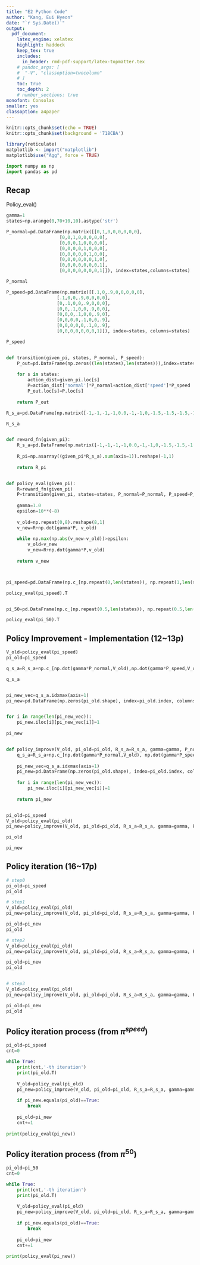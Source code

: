 ```yaml
---
title: "E2 Python Code"  
author: "Kang, Eui Hyeon"  
date: "`r Sys.Date()`"  
output:   
  pdf_document:  
    latex_engine: xelatex
    highlight: haddock  
    keep_tex: true  
    includes:
      in_header: rmd-pdf-support/latex-topmatter.tex
    # pandoc_args: [
    #  "-V", "classoption=twocolumn"
    # ]
    toc: true   
    toc_depth: 2  
    # number_sections: true  
monofont: Consolas
smaller: yes
classoption: a4paper
---
```


```r
knitr::opts_chunk$set(echo = TRUE)
knitr::opts_chunk$set(background = '718CBA')
```

```r
library(reticulate)
matplotlib <- import("matplotlib")
matplotlib$use("Agg", force = TRUE)
```

```python
import numpy as np
import pandas as pd
```

\newpage

## Recap

Policy_eval()

```python

gamma=1
states=np.arange(0,70+10,10).astype('str')

P_normal=pd.DataFrame(np.matrix([[0,1,0,0,0,0,0,0],
                    [0,0,1,0,0,0,0,0],
                    [0,0,0,1,0,0,0,0],
                    [0,0,0,0,1,0,0,0],
                    [0,0,0,0,0,1,0,0],
                    [0,0,0,0,0,0,1,0],
                    [0,0,0,0,0,0,0,1],
                    [0,0,0,0,0,0,0,1]]), index=states,columns=states)

P_normal

P_speed=pd.DataFrame(np.matrix([[.1,0,.9,0,0,0,0,0],
                   [.1,0,0,.9,0,0,0,0],
                   [0,.1,0,0,.9,0,0,0],
                   [0,0,.1,0,0,.9,0,0],
                   [0,0,0,.1,0,0,.9,0],
                   [0,0,0,0,.1,0,0,.9],
                   [0,0,0,0,0,.1,0,.9],
                   [0,0,0,0,0,0,0,1]]), index=states, columns=states)

P_speed


def transition(given_pi, states, P_normal, P_speed):
    P_out=pd.DataFrame(np.zeros((len(states),len(states))),index=states, columns=states)
    
    for s in states:
        action_dist=given_pi.loc[s]
        P=action_dist['normal']*P_normal+action_dist['speed']*P_speed
        P_out.loc[s]=P.loc[s]
        
    return P_out

R_s_a=pd.DataFrame(np.matrix([-1,-1,-1,-1,0.0,-1,-1,0,-1.5,-1.5,-1.5,-1.5,-0.5,-1.5,-1.5,0]).reshape(len(states),2,order='F'),columns=['normal','speed'],index=states)

R_s_a


def reward_fn(given_pi):
    R_s_a=pd.DataFrame(np.matrix([-1,-1,-1,-1,0.0,-1,-1,0,-1.5,-1.5,-1.5,-1.5,-0.5,-1.5,-1.5,0]).reshape(len(states),2,order='F'),columns=['normal','speed'],index=states)
    
    R_pi=np.asarray((given_pi*R_s_a).sum(axis=1)).reshape(-1,1)
    
    return R_pi


def policy_eval(given_pi):
    R=reward_fn(given_pi)
    P=transition(given_pi, states=states, P_normal=P_normal, P_speed=P_speed)
    
    gamma=1.0
    epsilon=10**(-8)
    
    v_old=np.repeat(0,8).reshape(8,1)
    v_new=R+np.dot(gamma*P, v_old)
    
    while np.max(np.abs(v_new-v_old))>epsilon:
        v_old=v_new
        v_new=R+np.dot(gamma*P,v_old)
        
    return v_new



pi_speed=pd.DataFrame(np.c_[np.repeat(0,len(states)), np.repeat(1,len(states))],index=states, columns=['normal','speed'])

policy_eval(pi_speed).T


pi_50=pd.DataFrame(np.c_[np.repeat(0.5,len(states)), np.repeat(0.5,len(states))],index=states, columns=['normal','speed'])

policy_eval(pi_50).T
```

\newpage

## Policy Improvement - Implementation (12\~13p)

```python

V_old=policy_eval(pi_speed)
pi_old=pi_speed

q_s_a=R_s_a+np.c_[np.dot(gamma*P_normal,V_old),np.dot(gamma*P_speed,V_old)]

q_s_a


pi_new_vec=q_s_a.idxmax(axis=1)
pi_new=pd.DataFrame(np.zeros(pi_old.shape), index=pi_old.index, columns=pi_old.columns)


for i in range(len(pi_new_vec)):
    pi_new.iloc[i][pi_new_vec[i]]=1
    
pi_new


def policy_improve(V_old, pi_old=pi_old, R_s_a=R_s_a, gamma=gamma, P_normal=P_normal, P_speed=P_speed):
    q_s_a=R_s_a+np.c_[np.dot(gamma*P_normal,V_old), np.dot(gamma*P_speed, V_old)]
    
    pi_new_vec=q_s_a.idxmax(axis=1)
    pi_new=pd.DataFrame(np.zeros(pi_old.shape), index=pi_old.index, columns=pi_old.columns)
    
    for i in range(len(pi_new_vec)):
        pi_new.iloc[i][pi_new_vec[i]]=1
        
    return pi_new


pi_old=pi_speed
V_old=policy_eval(pi_old)
pi_new=policy_improve(V_old, pi_old=pi_old, R_s_a=R_s_a, gamma=gamma, P_normal=P_normal, P_speed=P_speed)

pi_old

pi_new
```

\newpage

## Policy iteration (16\~17p)

```python

# step0
pi_old=pi_speed
pi_old

# step1
V_old=policy_eval(pi_old)
pi_new=policy_improve(V_old, pi_old=pi_old, R_s_a=R_s_a, gamma=gamma, P_normal=P_normal, P_speed=P_speed)

pi_old=pi_new
pi_old

# step2
V_old=policy_eval(pi_old)
pi_new=policy_improve(V_old, pi_old=pi_old, R_s_a=R_s_a, gamma=gamma, P_normal=P_normal, P_speed=P_speed)

pi_old=pi_new
pi_old


# step3
V_old=policy_eval(pi_old)
pi_new=policy_improve(V_old, pi_old=pi_old, R_s_a=R_s_a, gamma=gamma, P_normal=P_normal, P_speed=P_speed)

pi_old=pi_new
pi_old
```

\newpage

## Policy iteration process (from $\pi^{speed}$)

```python

pi_old=pi_speed
cnt=0

while True:
    print(cnt,'-th iteration')
    print(pi_old.T)
    
    V_old=policy_eval(pi_old)
    pi_new=policy_improve(V_old, pi_old=pi_old, R_s_a=R_s_a, gamma=gamma, P_normal=P_normal, P_speed=P_speed)
    
    if pi_new.equals(pi_old)==True:
        break
    
    pi_old=pi_new
    cnt+=1
    
print(policy_eval(pi_new))
```

\newpage

## Policy iteration process (from $\pi^{50}$)

```python

pi_old=pi_50
cnt=0

while True:
    print(cnt,'-th iteration')
    print(pi_old.T)
    
    V_old=policy_eval(pi_old)
    pi_new=policy_improve(V_old, pi_old=pi_old, R_s_a=R_s_a, gamma=gamma, P_normal=P_normal, P_speed=P_speed)
    
    if pi_new.equals(pi_old)==True:
        break
    
    pi_old=pi_new
    cnt+=1
    
print(policy_eval(pi_new))
```
